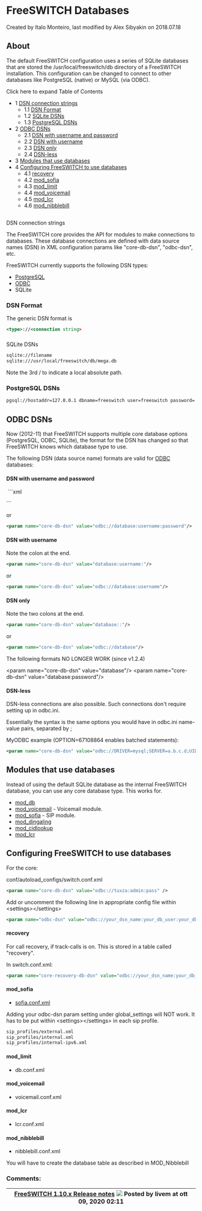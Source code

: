 
# FreeSWITCH Databases 

 Created by  Italo Monteiro, last modified by  Alex Sibyakin on 2018.07.18

## About

The default FreeSWITCH configuration uses a series of SQLite databases that are stored the /usr/local/freeswitch/db directory of a FreeSWITCH installation. This configuration can be changed to connect to other databases like PostgreSQL (native) or MySQL (via ODBC).

Click here to expand Table of Contents

* 1 [DSN connection strings](#-freeswitch--freeswitch-databases-)  
   * 1.1 [DSN Format](#dsn-format)  
   * 1.2 [SQLite DSNs](#dsn-less)  
   * 1.3 [PostgreSQL DSNs](#postgresql-dsns)
* 2 [ODBC DSNs](#odbc-dsns)  
   * 2.1 [DSN with username and password](#dsn-with-username-and-password)  
   * 2.2 [DSN with username](#dsn-with-username)  
   * 2.3 [DSN only](#dsn-only)  
   * 2.4 [DSN-less](#dsn-less)
* 3 [Modules that use databases](#modules-that-use-databases)
* 4 [Configuring FreeSWITCH to use databases](#configuring-freeswitch-to-use-databases)  
   * 4.1 [recovery](#recovery)  
   * 4.2 [mod\_sofia](#mod_sofia)  
   * 4.3 [mod\_limit](#mod_limit)  
   * 4.4 [mod\_voicemail](#mod_voicemail)  
   * 4.5 [mod\_lcr](#mod_lcr)  
   * 4.6 [mod\_nibblebill](#mod_nibblebill)

##   
DSN connection strings

The FreeSWITCH core provides the API for modules to make connections to databases. These database connections are defined with data source names (DSN) in XML configuration params like "core-db-dsn", "odbc-dsn", etc.

FreeSWITCH currently supports the following DSN types:

* [PostgreSQL](./PostgreSQL-in-the-core_6586757.mdx#dt)
* [ODBC](./ODBC-DSN/Using-ODBC-in-the-core_6586653.mdx)
* SQLite

### DSN Format

The generic DSN format is

```xml
<type>://<connection string>
```

###   
SQLite DSNs

```xml
sqlite://filename
sqlite:///usr/local/freeswitch/db/mega.db
```

  
Note the 3rd / to indicate a local absolute path.

### PostgreSQL DSNs

```xml
pgsql://hostaddr=127.0.0.1 dbname=freeswitch user=freeswitch password= options='-c client_min_messages=NOTICE' application_name='freeswitch'"
```

  
## ODBC DSNs

Now (2012-11) that FreeSWITCH supports multiple core database options (PostgreSQL, ODBC, SQLite), the format for the DSN has changed so that FreeSWITCH knows which database type to use.

The following DSN (data source name) formats are valid for [ODBC](./ODBC-DSN/index.mdx#about) databases:

#### DSN with username and password

 ```xml
<param name="core-db-dsn" value="database:username:password"/>
```

or

```xml
<param name="core-db-dsn" value="odbc://database:username:password"/>
```

#### DSN with username

Note the colon at the end.

```xml
<param name="core-db-dsn" value="database:username:"/>
```

or

```xml
<param name="core-db-dsn" value="odbc://database:username"/>
```

#### DSN only

Note the two colons at the end.

```xml
<param name="core-db-dsn" value="database::"/>
```

or

```xml
<param name="core-db-dsn" value="odbc://database"/>
```

The following formats NO LONGER WORK (since v1.2.4)

&lt;param name="core-db-dsn" value="database"/>
&lt;param name="core-db-dsn" value="database:password"/> 

#### DSN-less

DSN-less connections are also possible. Such connections don't require setting up in odbc.ini.

Essentially the syntax is the same options you would have in odbc.ini name-value pairs, separated by ;

MyODBC example (OPTION=67108864 enables batched statements):

```xml
<param name="core-db-dsn" value="odbc://DRIVER=mysql;SERVER=a.b.c.d;UID=username;PWD=secretpassword;DATABASE=freeswitch;OPTION=67108864">
```

## Modules that use databases

Instead of using the default SQLite database as the internal FreeSWITCH database, you can use any core database type. This works for.

* [mod\_db](../Modules/mod_db_6586567.mdx#api)
* [mod\_voicemail](../Modules/mod_voicemail_6587070.mdx#--) \- Voicemail module.
* [mod\_sofia](../Modules/mod_sofia_1048707.mdx#about) \- SIP module.
* [mod\_dingaling](../Modules/mod_dingaling_6587385.mdx#faq)
* [mod\_cidlookup](../Modules/mod_cidlookup_1966667.mdx#usage)
* [mod\_lcr](../Modules/mod_lcr_6587457.mdx#lrn)

## Configuring FreeSWITCH to use databases

For the core:

conf/autoload\_configs/switch.conf.xml

```xml
<param name="core-db-dsn" value="odbc://tuxza:admin:pass" />
```

Add or uncomment the following line in appropriate config file within &lt;settings>&lt;/settings>

```xml
<param name="odbc-dsn" value="odbc://your_dsn_name:your_db_user:your_db_password"/>
```

#### recovery

For call recovery, if track-calls is on. This is stored in a table called "recovery".

In switch.conf.xml:

```xml
<param name="core-recovery-db-dsn" value="odbc://your_dsn_name:your_db_user:your_db_password"/>
```

#### mod_sofia

* [sofia.conf.xml](../Configuration/Sofia-SIP-Stack/Sofia-Configuration-Files_7144453.mdx#--)

Adding your odbc-dsn param setting under global\_settings will NOT work. It has to be put within &lt;settings>&lt;/settings> in each sip profile.

```xml
sip_profiles/external.xml
sip_profiles/internal.xml
sip_profiles/internal-ipv6.xml
```

#### mod_limit

* db.conf.xml

#### mod_voicemail

* voicemail.conf.xml

#### mod_lcr

* lcr.conf.xml

#### mod_nibblebill

* nibblebill.conf.xml

You will have to create the database table as described in MOD\_Nibblebill

### Comments:

| [FreeSWITCH 1.10.x Release notes](../Release-Notes/FreeSWITCH-1.10.x-Release-notes_25460878.mdx#older-releases) ![](/images/icons/contenttypes/comment_16.png) Posted by livem at ott 09, 2020 02:11 |
| ---------------------------------------------------------------------------------------------------------------------------------------------------------------------- |



